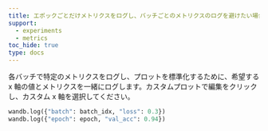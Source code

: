```yaml
---
title: エポックごとだけメトリクスをログし、バッチごとのメトリクスのログを避けたい場合はどうすればよいですか？
support:
  - experiments
  - metrics
toc_hide: true
type: docs
---
```

各バッチで特定のメトリクスをログし、プロットを標準化するために、希望する x 軸の値とメトリクスを一緒にログします。カスタムプロットで編集をクリックし、カスタム x 軸を選択してください。

```python
wandb.log({"batch": batch_idx, "loss": 0.3})
wandb.log({"epoch": epoch, "val_acc": 0.94})
```
